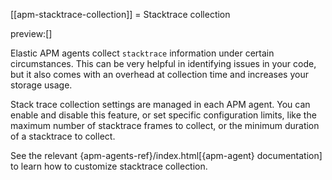 [[apm-stacktrace-collection]]
= Stacktrace collection

preview:[]

Elastic APM agents collect `stacktrace` information under certain circumstances. This can be very helpful in identifying issues in your code, but it also comes with an overhead at collection time and increases your storage usage.

Stack trace collection settings are managed in each APM agent. You can enable and disable this feature, or set specific configuration limits, like the maximum number of stacktrace frames to collect, or the minimum duration of a stacktrace to collect.

See the relevant {apm-agents-ref}/index.html[{apm-agent} documentation] to learn how to customize stacktrace collection.
